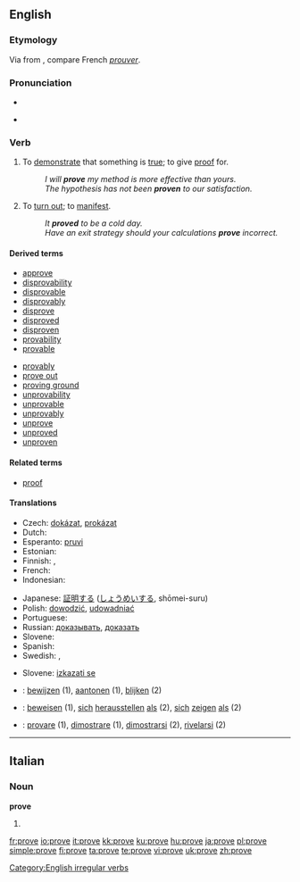 {{see|prøve}}
==English==

{{rank|working|breath|camp|990|prove|engaged|America|servant}}

===Etymology===
Via {{ME.}} from {{OF.}}, compare French ''[[prouver]]''.

===Pronunciation===
* {{IPA|/pruːv/}}
* {{audio|en-us-prove.ogg|Audio (US)}}
*: {{rhymes|uːv}}

===Verb===
{{en-verb|proves|proving|proved|'''[[proved]] '''or''' [[proven]]'''}}

# {{transitive}} To [[demonstrate]] that something is [[true]]; to give [[proof]] for.
#: ''I will '''prove''' my method is more effective than yours.''
#: ''The hypothesis has not been '''proven''' to our satisfaction.''
# To [[turn out]]; to [[manifest]].
#: ''It '''proved''' to be a cold day.''
#: ''Have an exit strategy should your calculations '''prove''' incorrect.''

====Derived terms====
{{top2}}
* [[approve]]
* [[disprovability]]
* [[disprovable]]
* [[disprovably]]
* [[disprove]]
* [[disproved]]
* [[disproven]]
* [[provability]]
* [[provable]]
{{mid2}}
* [[provably]]
* [[prove out]]
* [[proving ground]]
* [[unprovability]]
* [[unprovable]]
* [[unprovably]]
* [[unprove]]
* [[unproved]]
* [[unproven]]
{{bottom}}

====Related terms====
* [[proof]]

====Translations====
{{trans-top|to demonstrate that something is true; to give proof for}}
* Czech: [[dokázat]], [[prokázat]]
* Dutch: {{t-|nl|uitwijzen}}
* Esperanto: [[pruvi]]
* Estonian: {{t|et|tõestama}}
* Finnish: {{t+|fi|todistaa}}, {{t-|fi|näyttää toteen}}
* French: {{t+|fr|prouver}}
* Indonesian: {{t+|id|bukti|alt=membuktikan|xs=Indonesian}}
{{trans-mid}}
* Japanese: [[証明]]する ([[しょうめい]]する, shōmei-suru)
* Polish: [[dowodzić]], [[udowadniać]]
* Portuguese: {{t+|pt|provar}}
* Russian: [[доказывать]], [[доказать]]
* Slovene: {{t-|sl|dokazati}}
* Spanish: {{t+|es|probar}}
* Swedish: {{t+|sv|visa}}, {{t+|sv|bevisa}}
{{trans-bottom}}

{{trans-top|to turn out; to manifest}}
* Slovene: [[izkazati se]]
{{trans-mid}}
{{trans-bottom}}

{{checktrans}}
* {{ttbc|Dutch}}: [[bewijzen]] (1), [[aantonen]] (1), [[blijken]] (2)
* {{ttbc|German}}: [[beweisen]] (1), [[sich]] [[herausstellen]] [[als]] (2), [[sich]] [[zeigen]] [[als]] (2)
* {{ttbc|Italian}}: [[provare]] (1), [[dimostrare]] (1), [[dimostrarsi]] (2), [[rivelarsi]] (2)

[[Category:English irregular verbs]]

----

==Italian==

===Noun===
'''prove''' {{f}}

# {{plural of|[[prova]]|lang=Italian}}

[[fr:prove]]
[[io:prove]]
[[it:prove]]
[[kk:prove]]
[[ku:prove]]
[[hu:prove]]
[[ja:prove]]
[[pl:prove]]
[[simple:prove]]
[[fi:prove]]
[[ta:prove]]
[[te:prove]]
[[vi:prove]]
[[uk:prove]]
[[zh:prove]]